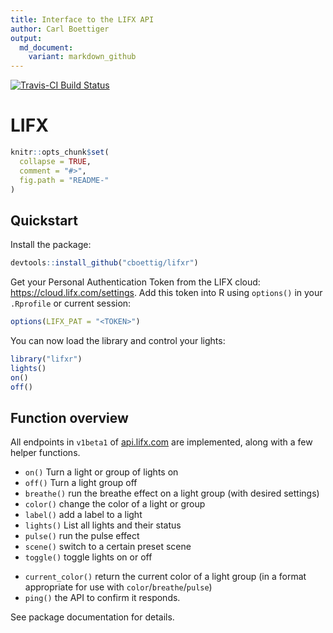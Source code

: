 ```yaml
---
title: Interface to the LIFX API
author: Carl Boettiger
output:
  md_document:
    variant: markdown_github
---
```


<!-- README.md is generated from README.Rmd. Please edit that file -->

[![Travis-CI Build Status](https://travis-ci.org/cboettig/lifxr.svg?branch=master)](https://travis-ci.org/cboettig/lifxr)


# LIFX

```r
knitr::opts_chunk$set(
  collapse = TRUE,
  comment = "#>",
  fig.path = "README-"
)
```

## Quickstart

Install the package:

```r
devtools::install_github("cboettig/lifxr")
```

Get your Personal Authentication Token from the LIFX cloud: [https://cloud.lifx.com/settings](https://cloud.lifx.com/settings). 
Add this token into R using `options()` in your `.Rprofile` or current session:

```r
options(LIFX_PAT = "<TOKEN>")
```

You can now load the library and control your lights:

```r
library("lifxr")
lights()
on()
off()
```

## Function overview

All endpoints in `v1beta1` of [api.lifx.com](https://api.lifx.com) are implemented, along with a few helper functions.

- `on()` Turn a light or group of lights on
- `off()` Turn a light group off
- `breathe()` run the breathe effect on a light group (with desired settings)
- `color()` change the color of a light or group
- `label()` add a label to a light
- `lights()` List all lights and their status
- `pulse()` run the pulse effect
- `scene()` switch to a certain preset scene
- `toggle()` toggle lights on or off

<!-- API not working? 
- `parse_color()` Return the HSBK for a color string
--> 
- `current_color()` return the current color of a light group (in a format appropriate for use with `color`/`breathe`/`pulse`)
- `ping()` the API to confirm it responds.

See package documentation for details. 

